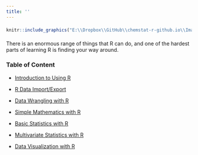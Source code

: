 ```yaml
---
title: ''
---
```

<div style="margin-bottom:20px;">
</div>

```r
knitr::include_graphics("E:\\Dropbox\\GitHub\\chemstat-r-github.io\\Image\\PNG_FILE_02\\essential_R.png")
```

<div style="margin-bottom:20px;">
</div>


There is an enormous range of things that R can do, and one of the hardest parts of learning R is finding your way around. 

<div style="margin-bottom:15px;">
</div>

### **Table of Content**


* [Introduction to Using R](intoduction-to-use-r.html)

* [R Data Import/Export](r-data-input-and-type.html)

* [Data Wrangling with R](data-wrangling.html)

* [Simple Mathematics with R](mathematics-with-r.html)

* [Basic Statistics with R](basic-statistics-with-r.html)

* [Multivariate Statistics with R](multivariate-statistics.html)

* [Data Visualization with R](data-visualization.html)
